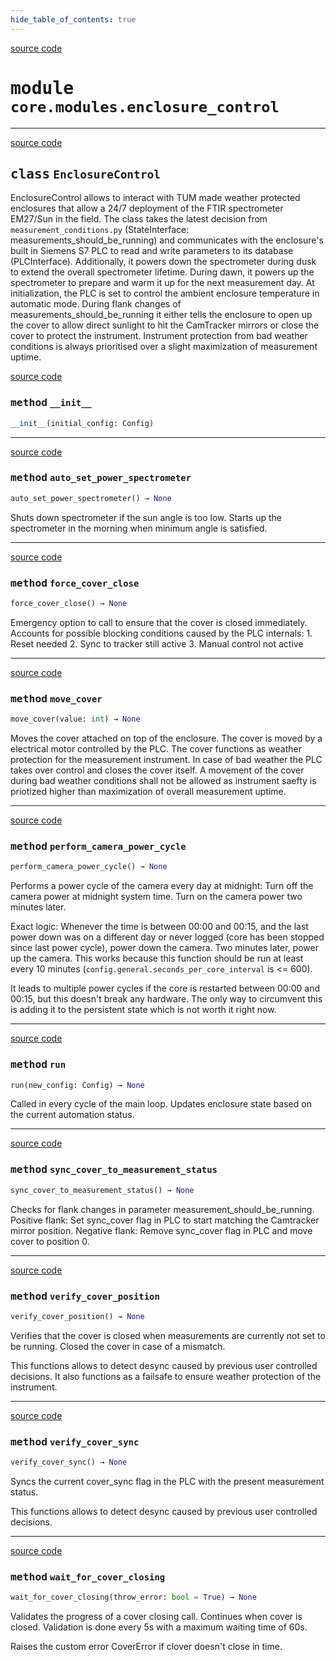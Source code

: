 ```yaml
---
hide_table_of_contents: true
---
```


<!-- markdownlint-disable -->

<a href="https://github.com/tum-esm/pyra/tree/main/packages/core/modules/enclosure_control.py#L0" className="SourceCodeLinkBadge">source code</a>

# <kbd>module</kbd> `core.modules.enclosure_control`






---

<a href="https://github.com/tum-esm/pyra/tree/main/packages/core/modules/enclosure_control.py#L10" className="SourceCodeLinkBadge">source code</a>

## <kbd>class</kbd> `EnclosureControl`
EnclosureControl allows to interact with TUM made weather protected enclosures that allow a 24/7 deployment of the FTIR spectrometer EM27/Sun in the field. The class takes the latest decision from `measurement_conditions.py` (StateInterface: measurements_should_be_running) and communicates with the enclosure's built in Siemens S7 PLC to read and write parameters to its database (PLCInterface). Additionally, it powers down the spectrometer during dusk to extend the overall spectrometer lifetime. During dawn, it powers up the spectrometer to prepare and warm it up for the next measurement day. At initialization, the PLC is set to control the ambient enclosure temperature in automatic mode. During flank changes of measurements_should_be_running it either tells the enclosure to open up the cover to allow direct sunlight to hit the CamTracker mirrors or close the cover to protect the instrument. Instrument protection from bad weather conditions is always prioritised over a slight maximization of measurement uptime. 

<a href="https://github.com/tum-esm/pyra/tree/main/packages/core/modules/enclosure_control.py#L34" className="SourceCodeLinkBadge">source code</a>

### <kbd>method</kbd> `__init__`

```python
__init__(initial_config: Config)
```








---

<a href="https://github.com/tum-esm/pyra/tree/main/packages/core/modules/enclosure_control.py#L284" className="SourceCodeLinkBadge">source code</a>

### <kbd>method</kbd> `auto_set_power_spectrometer`

```python
auto_set_power_spectrometer() → None
```

Shuts down spectrometer if the sun angle is too low. Starts up the spectrometer in the morning when minimum angle is satisfied. 

---

<a href="https://github.com/tum-esm/pyra/tree/main/packages/core/modules/enclosure_control.py#L244" className="SourceCodeLinkBadge">source code</a>

### <kbd>method</kbd> `force_cover_close`

```python
force_cover_close() → None
```

Emergency option to call to ensure that the cover is closed immediately. Accounts for possible blocking conditions caused by the PLC internals: 1. Reset needed 2. Sync to tracker still active 3. Manual control not active 

---

<a href="https://github.com/tum-esm/pyra/tree/main/packages/core/modules/enclosure_control.py#L225" className="SourceCodeLinkBadge">source code</a>

### <kbd>method</kbd> `move_cover`

```python
move_cover(value: int) → None
```

Moves the cover attached on top of the enclosure. The cover is moved by a electrical motor controlled by the PLC. The cover functions as weather protection for the measurement instrument. In case of bad weather the PLC takes over control and closes the cover itself. A movement of the cover during bad weather conditions shall not be allowed as instrument saefty is priotized higher than maximization of overall measurement uptime. 

---

<a href="https://github.com/tum-esm/pyra/tree/main/packages/core/modules/enclosure_control.py#L189" className="SourceCodeLinkBadge">source code</a>

### <kbd>method</kbd> `perform_camera_power_cycle`

```python
perform_camera_power_cycle() → None
```

Performs a power cycle of the camera every day at midnight: Turn off the camera power at midnight system time. Turn on the camera power two minutes later. 

Exact logic: Whenever the time is between 00:00 and 00:15, and the last power down was on a different day or never logged (core has been stopped since last power cycle), power down the camera. Two minutes later, power up the camera. This works because this function should be run at least every 10 minutes (`config.general.seconds_per_core_interval` is <= 600). 

It leads to multiple power cycles if the core is restarted between 00:00 and 00:15, but this doesn't break any hardware. The only way to circumvent this is adding it to the persistent state which is not worth it right now. 

---

<a href="https://github.com/tum-esm/pyra/tree/main/packages/core/modules/enclosure_control.py#L64" className="SourceCodeLinkBadge">source code</a>

### <kbd>method</kbd> `run`

```python
run(new_config: Config) → None
```

Called in every cycle of the main loop. Updates enclosure state based on the current automation status. 

---

<a href="https://github.com/tum-esm/pyra/tree/main/packages/core/modules/enclosure_control.py#L305" className="SourceCodeLinkBadge">source code</a>

### <kbd>method</kbd> `sync_cover_to_measurement_status`

```python
sync_cover_to_measurement_status() → None
```

Checks for flank changes in parameter measurement_should_be_running. Positive flank: Set sync_cover flag in PLC to start matching the Camtracker mirror position. Negative flank: Remove sync_cover flag in PLC and move cover to position 0. 

---

<a href="https://github.com/tum-esm/pyra/tree/main/packages/core/modules/enclosure_control.py#L329" className="SourceCodeLinkBadge">source code</a>

### <kbd>method</kbd> `verify_cover_position`

```python
verify_cover_position() → None
```

Verifies that the cover is closed when measurements are currently not set to be running. Closed the cover in case of a mismatch. 

This functions allows to detect desync caused by previous user controlled decisions. It also functions as a failsafe to ensure weather protection of the instrument. 

---

<a href="https://github.com/tum-esm/pyra/tree/main/packages/core/modules/enclosure_control.py#L342" className="SourceCodeLinkBadge">source code</a>

### <kbd>method</kbd> `verify_cover_sync`

```python
verify_cover_sync() → None
```

Syncs the current cover_sync flag in the PLC with the present measurement status. 

This functions allows to detect desync caused by previous user controlled decisions. 

---

<a href="https://github.com/tum-esm/pyra/tree/main/packages/core/modules/enclosure_control.py#L262" className="SourceCodeLinkBadge">source code</a>

### <kbd>method</kbd> `wait_for_cover_closing`

```python
wait_for_cover_closing(throw_error: bool = True) → None
```

Validates the progress of a cover closing call. Continues when cover is closed. Validation is done every 5s with a maximum waiting time of 60s. 

Raises the custom error CoverError if clover doesn't close in time. 


